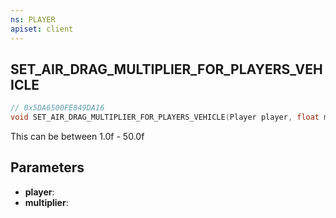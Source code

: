 ```yaml
---
ns: PLAYER
apiset: client
---
```

## SET_AIR_DRAG_MULTIPLIER_FOR_PLAYERS_VEHICLE

```c
// 0x5DA6500FE849DA16
void SET_AIR_DRAG_MULTIPLIER_FOR_PLAYERS_VEHICLE(Player player, float multiplier);
```

This can be between 1.0f - 50.0f

## Parameters
* **player**:
* **multiplier**: